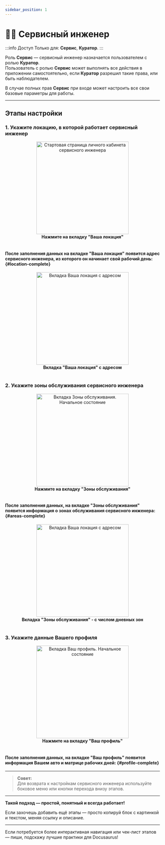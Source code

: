 ```yaml
---
sidebar_position: 1
---
```



# 👨‍🔧 Сервисный инженер

:::info Доступ
Только для: **Сервис**, **Куратор**.
:::

Роль **Сервис** — сервисный инженер назначается пользователем с ролью <Link to="/account/curator">**Куратор**</Link>.  
Пользователь с ролью **Сервис** может выполнять все действия в приложении самостоятельно, если <Link to="/account/curator">**Куратор**</Link> разрешил такие права, или быть наблюдателем.

В случае полных прав **Сервис** при <Link to="/account/entry">входе</Link> может настроить все свои базовые параметры для работы.

---

## Этапы настройки

### 1. Укажите <Link to="/account/service/location">локацию</Link>, в которой работает сервисный инженер 

<Link to="/account/service/location">
  <div align="center">
    <img src="/img/account/service/service_start.png" alt="Стартовая страница личного кабинета сервисного инженера" width="300" />
    <figcaption><b>Нажмите на вкладку "Ваша локация"</b></figcaption>
  </div>
</Link>

<br />


#### После заполнения данных на вкладке "Ваша локация" появится адрес сервисного инженера, из которого он начинает свой рабочий день: {#location-complete}

<div align="center">
  <img src="/img/account/service/service_after_location.png" alt="Вкладка Ваша локация с адресом" width="300" />
  <figcaption><b>Вкладка "Ваша локация" с адресом</b></figcaption>
</div>

<br />

### 2. Укажите <Link to="/account/service/areas">зоны обслуживания</Link> сервисного инженера

<Link to="/account/service/areas">
  <div align="center">
    <img src="/img/account/service/service_after_location.png" alt="Вкладка Зоны обслуживания. Начальное состояние" width="300" />
    <figcaption><b>Нажмите на вкладку "Зоны обслуживания"</b></figcaption>
  </div>
</Link>

<br />

#### После заполнения данных, на вкладке "Зоны обслуживания" появится информация о зонах обслуживания сервисного инженера: {#areas-complete}

<div align="center">
  <img src="/img/account/service/service_areas_complete.png" alt="Вкладка Ваша локация с адресом" width="300" />
  <figcaption><b>Вкладка "Зоны обслуживания" - с числом дневных зон</b></figcaption>
</div>

<br />

### 3. Укажите данные <Link to="/account/service/areas">Вашего профиля</Link>

<Link to="/account/service/profile">
  <div align="center">
    <img src="/img/account/service/service_profile_start.png" alt="Вкладка Ваш профиль. Начальное состояние" width="300" />
    <figcaption><b>Нажмите на вкладку "Ваш профиль"</b></figcaption>
  </div>
</Link>

<br />

#### После заполнения данных, на вкладке "Ваш профиль" появится информация Вашем авто и матрице рабочих дней: {#profile-complete}


---

> **Совет:**  
> Для возврата к настройкам сервисного инженера используйте боковое меню или кнопки перехода внизу этапов.

---

**Такой подход — простой, понятный и всегда работает!**

Если захочешь добавить ещё этапы — просто копируй блок с картинкой и текстом, меняя ссылку и описание.

---

Если потребуется более интерактивная навигация или чек-лист этапов — пиши, подскажу лучшие практики для Docusaurus!

